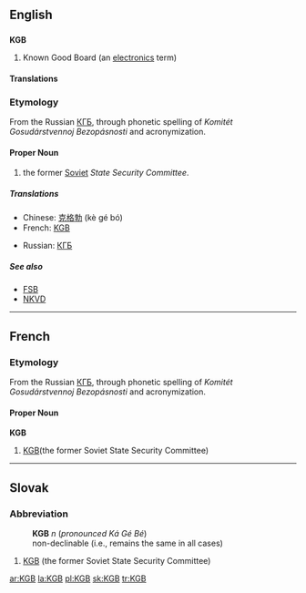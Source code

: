 ==English==
{{wikipedia}}

==={{initialism}}===
'''KGB'''

# Known Good Board (an [[electronics]] term)

====Translations====
{{trans-top|Known Good Board}}
{{trans-mid}}
{{trans-bottom}}

===Etymology===
From the Russian [[КГБ]], through phonetic spelling of ''Komitét Gosudárstvennoj Bezopásnosti'' and acronymization.

====Proper Noun====
{{en-proper-noun}}

# the former [[Soviet]] ''State Security Committee''.

=====Translations=====
{{trans-top|Soviet KGB}}
*Chinese: [[克格勃]] (kè gé bó)
*French: [[KGB]] {{m}}
{{trans-mid}}
*Russian: [[КГБ]]
{{trans-bottom}}

=====See also=====
*[[FSB]]
*[[NKVD]]

----

==French==

===Etymology===
From the Russian [[КГБ]], through phonetic spelling of ''Komitét Gosudárstvennoj Bezopásnosti'' and acronymization.

====Proper Noun====
'''KGB''' {{m}}

# [[KGB]](the former Soviet State Security Committee)

----

==Slovak==

===Abbreviation===
:'''KGB''' ''n'' (''pronounced Ká Gé Bé'')
:non-declinable (i.e., remains the same in all cases)

# [[KGB]] (the former Soviet State Security Committee)

[[ar:KGB]]
[[la:KGB]]
[[pl:KGB]]
[[sk:KGB]]
[[tr:KGB]]